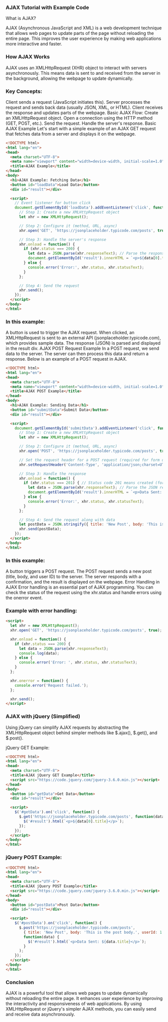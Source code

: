 
### AJAX Tutorial with Example Code
What is AJAX?

AJAX (Asynchronous JavaScript and XML) is a web development technique that allows web pages to update parts of the page without reloading the entire page. This improves the user experience by making web applications more interactive and faster.

### How AJAX Works
AJAX uses an XMLHttpRequest (XHR) object to interact with servers asynchronously. This means data is sent to and received from the server in the background, allowing the webpage to update dynamically.

### Key Concepts:

Client sends a request (JavaScript initiates this).
Server processes the request and sends back data (usually JSON, XML, or HTML).
Client receives the response and updates parts of the webpage.
Basic AJAX Flow:
Create an XMLHttpRequest object.
Open a connection using the HTTP method (GET, POST, etc.).
Send the request.
Handle the server's response.
Basic AJAX Example
Let's start with a simple example of an AJAX GET request that fetches data from a server and displays it on the webpage.

```html
<!DOCTYPE html>
<html lang="en">
<head>
  <meta charset="UTF-8">
  <meta name="viewport" content="width=device-width, initial-scale=1.0">
  <title>AJAX Example</title>
</head>
<body>
  <h1>AJAX Example: Fetching Data</h1>
  <button id="loadData">Load Data</button>
  <div id="result"></div>

  <script>
    // Event listener for button click
    document.getElementById('loadData').addEventListener('click', function() {
      // Step 1: Create a new XMLHttpRequest object
      let xhr = new XMLHttpRequest();

      // Step 2: Configure it (method, URL, async)
      xhr.open('GET', 'https://jsonplaceholder.typicode.com/posts', true);

      // Step 3: Handle the server's response
      xhr.onload = function() {
        if (xhr.status === 200) {
          let data = JSON.parse(xhr.responseText); // Parse the response JSON
          document.getElementById('result').innerHTML = `<p>${data[0].title}</p>`; // Display the title of the first post
        } else {
          console.error('Error:', xhr.status, xhr.statusText);
        }
      };

      // Step 4: Send the request
      xhr.send();
    });
  </script>
</body>
</html>
```
### In this example:

A button is used to trigger the AJAX request.
When clicked, an XMLHttpRequest is sent to an external API (jsonplaceholder.typicode.com), which provides sample data.
The response (JSON) is parsed and displayed in the result div.
AJAX POST Request Example
In a POST request, we send data to the server. The server can then process this data and return a response. Below is an example of a POST request in AJAX.

```html
<!DOCTYPE html>
<html lang="en">
<head>
  <meta charset="UTF-8">
  <meta name="viewport" content="width=device-width, initial-scale=1.0">
  <title>AJAX POST Example</title>
</head>
<body>
  <h1>AJAX Example: Sending Data</h1>
  <button id="submitData">Submit Data</button>
  <div id="result"></div>

  <script>
    document.getElementById('submitData').addEventListener('click', function() {
      // Step 1: Create a new XMLHttpRequest object
      let xhr = new XMLHttpRequest();

      // Step 2: Configure it (method, URL, async)
      xhr.open('POST', 'https://jsonplaceholder.typicode.com/posts', true);

      // Set the request header for a POST request (required for form data)
      xhr.setRequestHeader('Content-Type', 'application/json;charset=UTF-8');

      // Step 3: Handle the response
      xhr.onload = function() {
        if (xhr.status === 201) { // Status code 201 means created (for POST)
          let data = JSON.parse(xhr.responseText); // Parse the JSON response
          document.getElementById('result').innerHTML = `<p>Data Sent: ${data.title}</p>`;
        } else {
          console.error('Error:', xhr.status, xhr.statusText);
        }
      };

      // Step 4: Send the request along with data
      let postData = JSON.stringify({ title: 'New Post', body: 'This is the post body.', userId: 1 });
      xhr.send(postData);
    });
  </script>
</body>
</html>
```
### In this example:

A button triggers a POST request.
The POST request sends a new post (title, body, and user ID) to the server.
The server responds with a confirmation, and the result is displayed on the webpage.
Error Handling in AJAX
Error handling is an essential part of AJAX programming. You can check the status of the request using the xhr.status and handle errors using the onerror event.

### Example with error handling:

```html
<script>
  let xhr = new XMLHttpRequest();
  xhr.open('GET', 'https://jsonplaceholder.typicode.com/posts', true);

  xhr.onload = function() {
    if (xhr.status === 200) {
      let data = JSON.parse(xhr.responseText);
      console.log(data);
    } else {
      console.error('Error: ', xhr.status, xhr.statusText);
    }
  };

  xhr.onerror = function() {
    console.error('Request failed.');
  };

  xhr.send();
</script>
```
### AJAX with jQuery (Simplified)
Using jQuery can simplify AJAX requests by abstracting the XMLHttpRequest object behind simpler methods like $.ajax(), $.get(), and $.post().

jQuery GET Example:
```html
<!DOCTYPE html>
<html lang="en">
<head>
  <meta charset="UTF-8">
  <title>AJAX jQuery GET Example</title>
  <script src="https://code.jquery.com/jquery-3.6.0.min.js"></script>
</head>
<body>
  <button id="getData">Get Data</button>
  <div id="result"></div>

  <script>
    $('#getData').on('click', function() {
      $.get('https://jsonplaceholder.typicode.com/posts', function(data) {
        $('#result').html(`<p>${data[0].title}</p>`);
      });
    });
  </script>
</body>
</html>
```
### jQuery POST Example:
```html
<!DOCTYPE html>
<html lang="en">
<head>
  <meta charset="UTF-8">
  <title>AJAX jQuery POST Example</title>
  <script src="https://code.jquery.com/jquery-3.6.0.min.js"></script>
</head>
<body>
  <button id="postData">Post Data</button>
  <div id="result"></div>

  <script>
    $('#postData').on('click', function() {
      $.post('https://jsonplaceholder.typicode.com/posts', 
        { title: 'New Post', body: 'This is the post body.', userId: 1 },
        function(data) {
          $('#result').html(`<p>Data Sent: ${data.title}</p>`);
        }
      );
    });
  </script>
</body>
</html>
```
### Conclusion
AJAX is a powerful tool that allows web pages to update dynamically without reloading the entire page. It enhances user experience by improving the interactivity and responsiveness of web applications. By using XMLHttpRequest or jQuery's simpler AJAX methods, you can easily send and receive data asynchronously.
